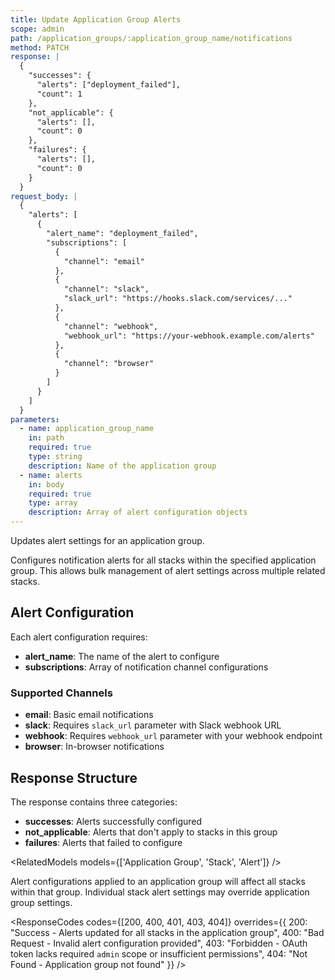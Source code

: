 ```yaml
---
title: Update Application Group Alerts
scope: admin
path: /application_groups/:application_group_name/notifications
method: PATCH
response: |
  {
    "successes": {
      "alerts": ["deployment_failed"],
      "count": 1
    },
    "not_applicable": {
      "alerts": [],
      "count": 0
    },
    "failures": {
      "alerts": [],
      "count": 0
    }
  }
request_body: |
  {
    "alerts": [
      {
        "alert_name": "deployment_failed",
        "subscriptions": [
          {
            "channel": "email"
          },
          {
            "channel": "slack",
            "slack_url": "https://hooks.slack.com/services/..."
          },
          {
            "channel": "webhook",
            "webhook_url": "https://your-webhook.example.com/alerts"
          },
          {
            "channel": "browser"
          }
        ]
      }
    ]
  }
parameters:
  - name: application_group_name
    in: path
    required: true
    type: string
    description: Name of the application group
  - name: alerts
    in: body
    required: true
    type: array
    description: Array of alert configuration objects
---
```


Updates alert settings for an application group.

Configures notification alerts for all stacks within the specified application group. This allows bulk management of alert settings across multiple related stacks.

## Alert Configuration

Each alert configuration requires:
- **alert_name**: The name of the alert to configure
- **subscriptions**: Array of notification channel configurations

### Supported Channels

- **email**: Basic email notifications
- **slack**: Requires `slack_url` parameter with Slack webhook URL
- **webhook**: Requires `webhook_url` parameter with your webhook endpoint
- **browser**: In-browser notifications

## Response Structure

The response contains three categories:
- **successes**: Alerts successfully configured
- **not_applicable**: Alerts that don't apply to stacks in this group
- **failures**: Alerts that failed to configure

<RelatedModels models={['Application Group', 'Stack', 'Alert']} />

Alert configurations applied to an application group will affect all stacks within that group. Individual stack alert settings may override application group settings.

<ResponseCodes 
  codes={[200, 400, 401, 403, 404]}
  overrides={{
    200: "Success - Alerts updated for all stacks in the application group",
    400: "Bad Request - Invalid alert configuration provided",
    403: "Forbidden - OAuth token lacks required `admin` scope or insufficient permissions",
    404: "Not Found - Application group not found"
  }}
/>